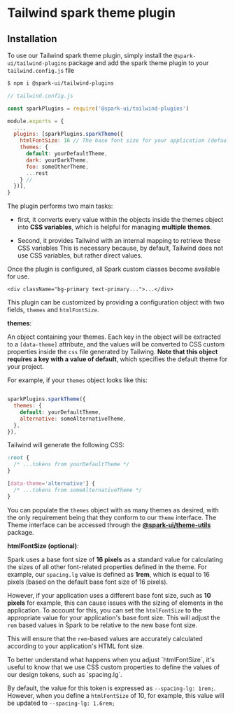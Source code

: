 
<Meta title="utils/Tailwind plugins/spark theme" />

# Tailwind spark theme plugin

## Installation

To use our Tailwind spark theme plugin, simply install the `@spark-ui/tailwind-plugins` package and add the spark theme plugin to your `tailwind.config.js` file

```bash
$ npm i @spark-ui/tailwind-plugins
```

```js
// tailwind.config.js

const sparkPlugins = require('@spark-ui/tailwind-plugins')

module.exports = {
  ...,
  plugins: [sparkPlugins.sparkTheme({
    htmlFontSize: 16 // The base font size for your application (default: 16),
    themes: {
      default: yourDefaultTheme,
      dark: yourDarkTheme,
      foo: someOtherTheme,
      ...rest
    } //
  })],
}

```

<StoryHeading label="Usage" as="h2" />

The plugin performs two main tasks:

- first, it converts every value within the objects inside the themes object into **CSS variables**, which is helpful for managing **multiple themes**.

- Second, it provides Tailwind with an internal mapping to retrieve these CSS variables This is necessary because, by default, Tailwind does not use CSS variables, but rather direct values.

Once the plugin is configured, all Spark custom classes become available for use.

```tsx
<div className="bg-primary text-primary...">...</div>
```

<StoryHeading label="Configuration" as="h2" />

This plugin can be customized by providing a configuration object with two fields, `themes` and `htmlFontSize`.

**themes**:

An object containing your themes. Each key in the object will be extracted to a `[data-theme]` attribute, and the values will be converted to CSS custom properties inside the `css` file generated by Tailwing. **Note that this object requires a key with a value of default**, which specifies the default theme for your project.

For example, if your `themes` object looks like this:

```js

sparkPlugins.sparkTheme({
  themes: {
    default: yourDefaultTheme,
    alternative: someAlternativeTheme,
  },
}),
```

Tailwind will generate the following CSS:

```css
:root {
  /* ...tokens from yourDefaultTheme */
}

[data-theme='alternative'] {
  /* ...tokens from someAlternativeTheme */
}
```

You can populate the `themes` object with as many themes as desired, with the only requirement being that they conform to our `Theme` interface. The Theme interface can be accessed through the [**@spark-ui/theme-utils**](?path=/docs/utils-theme--docs#theme) package.

**htmlFontSize (optional)**:

Spark uses a base font size of **16 pixels** as a standard value for calculating the sizes of all other font-related properties defined in the theme. For example, our `spacing.lg` value is defined as **1rem**, which is equal to 16 pixels (based on the default base font size of 16 pixels).

However, if your application uses a different base font size, such as **10 pixels** for example, this can cause issues with the sizing of elements in the application. To account for this, you can set the `htmlFontSize` to the appropriate value for your application's base font size. This will adjust the `rem` based values in Spark to be relative to the new base font size.

This will ensure that the `rem`-based values are accurately calculated according to your application's HTML font size.

<Callout>
To better understand what happens when you adjust `htmlFontSize`, it's useful to know that we use CSS custom properties to define the values of our design tokens, such as `spacing.lg`.

By default, the value for this token is expressed as `--spacing-lg: 1rem;`. However, when you define a `htmlFontSize` of 10, for example, this value will be updated to `--spacing-lg: 1.6rem;`

</Callout>
